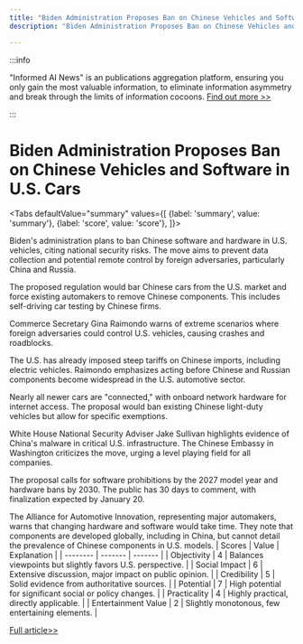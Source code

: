```yaml
---
title: "Biden Administration Proposes Ban on Chinese Vehicles and Software in U.S. Cars"
description: "Biden Administration Proposes Ban on Chinese Vehicles and Software in U.S. Cars"

---
```



:::info

"Informed AI News" is an publications aggregation platform, ensuring you only gain the most valuable information, to eliminate information asymmetry and break through the limits of information cocoons.  [Find out more >>](/)

:::

# Biden Administration Proposes Ban on Chinese Vehicles and Software in U.S. Cars


<Tabs
	defaultValue="summary"
	values={[
	{label: 'summary', value: 'summary'},
	{label: 'score', value: 'score'},
]}>
<TabItem value="summary">


Biden's administration plans to ban Chinese software and hardware in U.S. vehicles, citing national security risks. The move aims to prevent data collection and potential remote control by foreign adversaries, particularly China and Russia.

The proposed regulation would bar Chinese cars from the U.S. market and force existing automakers to remove Chinese components. This includes self-driving car testing by Chinese firms.

Commerce Secretary Gina Raimondo warns of extreme scenarios where foreign adversaries could control U.S. vehicles, causing crashes and roadblocks.

The U.S. has already imposed steep tariffs on Chinese imports, including electric vehicles. Raimondo emphasizes acting before Chinese and Russian components become widespread in the U.S. automotive sector.

Nearly all newer cars are "connected," with onboard network hardware for internet access. The proposal would ban existing Chinese light-duty vehicles but allow for specific exemptions.

White House National Security Adviser Jake Sullivan highlights evidence of China's malware in critical U.S. infrastructure. The Chinese Embassy in Washington criticizes the move, urging a level playing field for all companies.

The proposal calls for software prohibitions by the 2027 model year and hardware bans by 2030. The public has 30 days to comment, with finalization expected by January 20.

The Alliance for Automotive Innovation, representing major automakers, warns that changing hardware and software would take time. They note that components are developed globally, including in China, but cannot detail the prevalence of Chinese components in U.S. models.
</TabItem>
<TabItem value="score">
	| Scores     | Value   | Explanation |
	| -------- | ------- | ------- |
	| Objectivity  | 4    | Balances viewpoints but slightly favors U.S. perspective.    |
	| Social Impact | 6     | Extensive discussion, major impact on public opinion.    |
	| Credibility    | 5    | Solid evidence from authoritative sources.    |
	| Potential    | 7    | High potential for significant social or policy changes.    |
	| Practicality    | 4    | Highly practical, directly applicable.    |
	| Entertainment Value    | 2    | Slightly monotonous, few entertaining elements.    |
</TabItem>
</Tabs>

[Full article>>](https://www.cnbc.com/2024/09/23/biden-software-crackdown-proposes-banning-chinese-vehicles-from-us.html)
